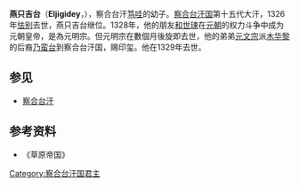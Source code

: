 '''燕只吉台'''（'''Eljigidey'''，{{bd||？|1329年|catIdx=Y}}），察合台汗[[都哇|笃哇]]的幼子。[[察合台汗国|察合台汗国]]第十五代大汗，1326年[[怯别|怯别]]去世，燕只吉台继位。1328年，他的朋友[[元明宗|和世㻋]]在[[元朝|元朝]]的权力斗争中成为元朝皇帝，是為元明宗。但元明宗在數個月後旋即去世，他的弟弟[[元文宗|元文宗]]派[[木华黎|木华黎]]的后裔[[乃蛮台|乃蛮台]]到察合台汗国，赐印玺。他在1329年去世。

==参见==
*[[察合台汗|察合台汗]]
{{start box}}
{{s-before|[[怯别|怯别]]}}
{{s-title|[[察合台汗国|察合台汗国君主]]|1326年—1329年}}
{{s-after|[[都来帖木儿|都来帖木儿]]}}
{{end box}}

== 参考资料 ==
* 《草原帝国》

[[Category:察合台汗国君主|Category:察合台汗国君主]]